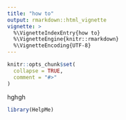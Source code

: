 ```yaml
---
title: "how to"
output: rmarkdown::html_vignette
vignette: >
  %\VignetteIndexEntry{how to}
  %\VignetteEngine{knitr::rmarkdown}
  %\VignetteEncoding{UTF-8}
---
```


```r
knitr::opts_chunk$set(
  collapse = TRUE,
  comment = "#>"
)
```
hghgh
```r
library(HelpMe)
```
